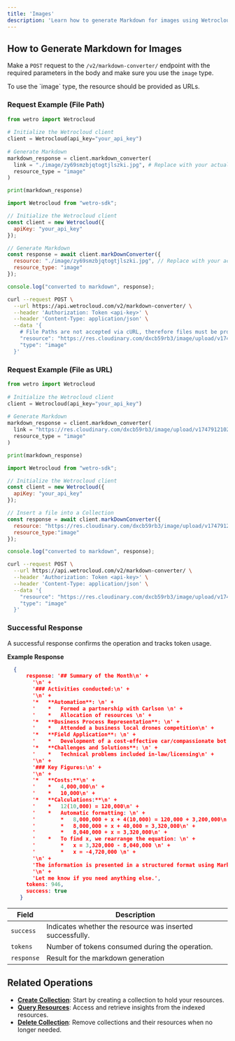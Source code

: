 ```yaml
---
title: 'Images'
description: 'Learn how to generate Markdown for images using Wetrocloud API'
---
```


## How to Generate Markdown for Images

Make a `POST` request to the `/v2/markdown-converter/` endpoint with the required parameters in the body and make sure you use the `image` type.

<Note>
To use the `image` type, the resource should be provided as URLs.
</Note>

### Request Example (File Path)
<CodeGroup>
 
```python Python
from wetro import Wetrocloud
    
# Initialize the Wetrocloud client
client = Wetrocloud(api_key="your_api_key")
    
# Generate Markdown
markdown_response = client.markdown_converter(
  link = "./image/zy69smzbjqtogtjlszki.jpg", # Replace with your actual file path
  resource_type = "image"
)

print(markdown_response)
```

```javascript JavaScript
import Wetrocloud from "wetro-sdk";

// Initialize the Wetrocloud client
const client = new Wetrocloud({
  apiKey: "your_api_key"
});

// Generate Markdown
const response = await client.markDownConverter({
  resource: "./image/zy69smzbjqtogtjlszki.jpg", // Replace with your actual file path
  resource_type: "image"
});

console.log("converted to markdown", response);
```

```bash cURL
curl --request POST \
  --url https://api.wetrocloud.com/v2/markdown-converter/ \
  --header 'Authorization: Token <api-key>' \
  --header 'Content-Type: application/json' \
  --data '{
    # File Paths are not accepted via cURL, therefore files must be provided as URL
    "resource": "https://res.cloudinary.com/dxcb59rb3/image/upload/v1747912102/zy69smzbjqtogtjlszki.jpg", 
    "type": "image"
  }'
```
</CodeGroup>

### Request Example (File as URL)
<CodeGroup>
 
```python Python
from wetro import Wetrocloud
    
# Initialize the Wetrocloud client
client = Wetrocloud(api_key="your_api_key")
    
# Generate Markdown
markdown_response = client.markdown_converter(
  link = "https://res.cloudinary.com/dxcb59rb3/image/upload/v1747912102/zy69smzbjqtogtjlszki.jpg",
  resource_type = "image"
)

print(markdown_response)
```

```javascript Javascript
import Wetrocloud from "wetro-sdk";

// Initialize the Wetrocloud client
const client = new Wetrocloud({
  apiKey: "your_api_key"
});

// Insert a file into a Collection
const response = await client.markDownConverter({
  resource: "https://res.cloudinary.com/dxcb59rb3/image/upload/v1747912102/zy69smzbjqtogtjlszki.jpg", 
  resource_type:"image"
});

console.log("converted to markdown", response);
```

```bash cURL
curl --request POST \
  --url https://api.wetrocloud.com/v2/markdown-converter/ \
  --header 'Authorization: Token <api-key>' \
  --header 'Content-Type: application/json' \
  --data '{
    "resource": "https://res.cloudinary.com/dxcb59rb3/image/upload/v1747912102/zy69smzbjqtogtjlszki.jpg", 
    "type": "image"
  }'
```
</CodeGroup>


### Successful Response

A successful response confirms the operation and tracks token usage.

**Example Response**

```json
  {
      response: '## Summary of the Month\n' +
        '\n' +
        '### Activities conducted:\n' +
        '\n' +
        '*   **Automation**: \n' +
        '    *   Formed a partnership with Carlson \n' +
        '    *   Allocation of resources \n' +
        '*   **Business Process Representation**: \n' +
        '    *   Attended a business local drones competition\n' +
        '*   **Field Application**: \n' +
        '    *   Development of a cost-effective car/compassionate bot at par\n' +
        '*   **Challenges and Solutions**: \n' +
        '    *   Technical problems included in-law/licensing\n' +
        '\n' +
        '### Key Figures:\n' +
        '\n' +
        '*   **Costs:**\n' +
        '    *   4,000,000\n' +
        '    *   10,000\n' +
        '*   **Calculations:**\n' +
        '    *   12(10,000) = 120,000\n' +
        '    *   Automatic formatting: \n' +
        '        *   8,000,000 + x + 4(10,000) = 120,000 + 3,200,000\n' +
        '        *   8,000,000 + x + 40,000 = 3,320,000\n' +
        '        *   8,040,000 + x = 3,320,000\n' +
        '    *   To find x, we rearrange the equation: \n' +
        '        *   x = 3,320,000 - 8,040,000 \n' +
        '        *   x = -4,720,000 \n' +
        '\n' +
        'The information is presented in a structured format using Markdown. \n' +
        '\n' +
        'Let me know if you need anything else.',
      tokens: 946,
      success: true
    }
```

| Field      | Description                                     |
|------------|-------------------------------------------------|
| `success`  | Indicates whether the resource was inserted successfully. |
| `tokens`   | Number of tokens consumed during the operation. |
| `response`   | Result for the markdown generation |

## Related Operations

- **[Create Collection](create)**: Start by creating a collection to hold your resources.
- **[Query Resources](query)**: Access and retrieve insights from the indexed resources.
- **[Delete Collection](delete)**: Remove collections and their resources when no longer needed.

